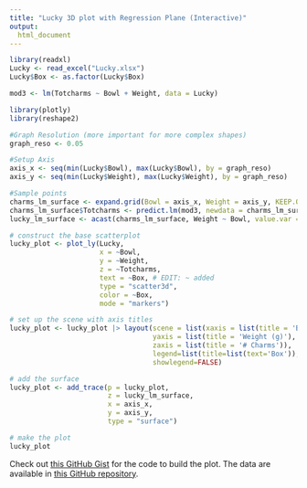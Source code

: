 ```yaml
---
title: "Lucky 3D plot with Regression Plane (Interactive)"
output:
  html_document
---
```



```r
library(readxl)
Lucky <- read_excel("Lucky.xlsx")
Lucky$Box <- as.factor(Lucky$Box)

mod3 <- lm(Totcharms ~ Bowl + Weight, data = Lucky)

library(plotly)
library(reshape2)

#Graph Resolution (more important for more complex shapes)
graph_reso <- 0.05

#Setup Axis
axis_x <- seq(min(Lucky$Bowl), max(Lucky$Bowl), by = graph_reso)
axis_y <- seq(min(Lucky$Weight), max(Lucky$Weight), by = graph_reso)

#Sample points
charms_lm_surface <- expand.grid(Bowl = axis_x, Weight = axis_y, KEEP.OUT.ATTRS = FALSE)
charms_lm_surface$Totcharms <- predict.lm(mod3, newdata = charms_lm_surface)
lucky_lm_surface <- acast(charms_lm_surface, Weight ~ Bowl, value.var = "Totcharms") # y ~ x

# construct the base scatterplot
lucky_plot <- plot_ly(Lucky,
                      x = ~Bowl,
                      y = ~Weight,
                      z = ~Totcharms,
                      text = ~Box, # EDIT: ~ added
                      type = "scatter3d",
                      color = ~Box,
                      mode = "markers")

# set up the scene with axis titles
lucky_plot <- lucky_plot |> layout(scene = list(xaxis = list(title = 'Bowl'),
                                   yaxis = list(title = 'Weight (g)'),
                                   zaxis = list(title = '# Charms')),
                                   legend=list(title=list(text='Box')),
                                   showlegend=FALSE)

# add the surface
lucky_plot <- add_trace(p = lucky_plot,
                        z = lucky_lm_surface,
                        x = axis_x,
                        y = axis_y,
                        type = "surface")

# make the plot
lucky_plot
```

Check out [this GitHub Gist](https://gist.github.com/gjkerns/8636439f9e6afdea1ba9d301b2b38947) for the code to build the plot.  The data are available in [this GitHub repository](https://github.com/gjkerns/luckyCharms).
